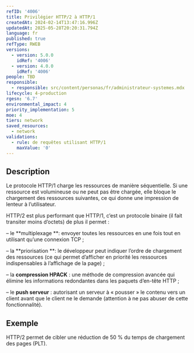 ```yaml
---
refID: '4006'
title: Privilégier HTTP/2 à HTTP/1
createdAt: 2024-02-14T13:47:16.996Z
updatedAt: 2025-05-28T20:20:31.794Z
language: fr
published: true
refType: RWEB
versions:
  - version: 5.0.0
    idRef: '4006'
  - version: 4.0.0
    idRef: '4006'
people: TBD
responsible:
  - responsible: src/content/personas/fr/administrateur-systemes.mdx
lifecycle: 4-production
rgesn: '6.7'
environmental_impact: 4
priority_implementation: 5
moe: 4
tiers: network
saved_resources:
  - network
validations:
  - rule: de requêtes utilisant HTTP/1
    maxValue: '0'
---
```


## Description

Le protocole HTTP/1 charge les ressources de manière séquentielle. Si une ressource est volumineuse ou ne peut pas être chargée, elle bloque le chargement des ressources suivantes, ce qui donne une impression de lenteur à l’utilisateur.

HTTP/2 est plus performant que HTTP/1, c’est un protocole binaire (il fait transiter moins d’octets) de plus il permet :

– le \*\*multiplexage \*\*: envoyer toutes les ressources en une fois tout en utilisant qu’une connexion TCP ;

– la \*\*priorisation \*\*: le développeur peut indiquer l’ordre de chargement des ressources (ce qui permet d’afficher en priorité les ressources indispensables à l’affichage de la page) ;

– la **compression HPACK** : une méthode de compression avancée qui élimine les informations redondantes dans les paquets d’en-tête HTTP ;

– le **push serveur** : autorisant un serveur à « pousser » le contenu vers un client avant que le client ne le demande (attention à ne pas abuser de cette fonctionnalité).

## Exemple

HTTP/2 permet de cibler une réduction de 50 % du temps de chargement des pages (PLT).
